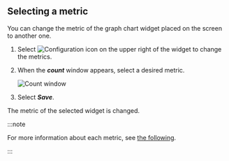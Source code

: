 ## Selecting a metric

You can change the metric of the graph chart widget placed on the screen to another one.

1.  Select ![Configuration icon](/img/ico-setting.svg) on the upper right of the widget to change the metrics.

2.  When the **_count_** window appears, select a desired metric.

    ![Count window](/img/db-redis-select-count.png)

3.  Select **_Save_**.

The metric of the selected widget is changed.

:::note

For more information about each metric, see [the following](metrics-data-list). 

:::
